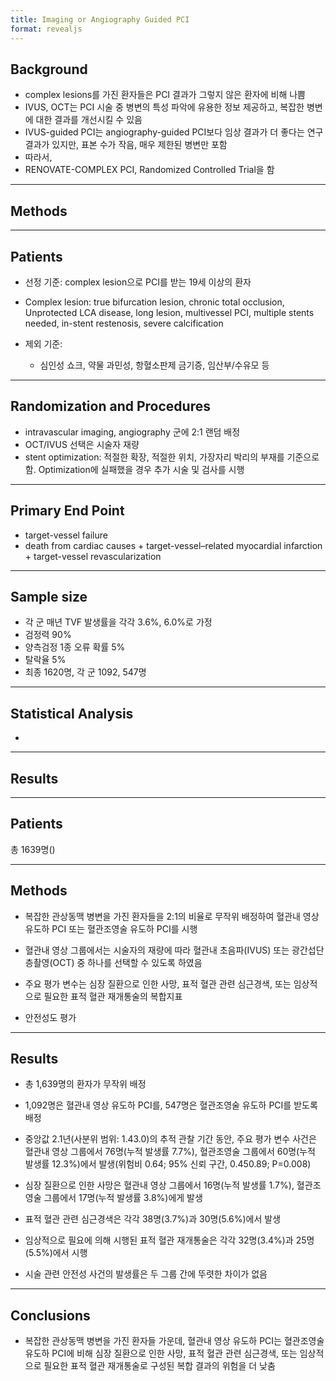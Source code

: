 ```yaml
---
title: Imaging or Angiography Guided PCI
format: revealjs
---
```


## Background

- complex lesions를 가진 환자들은 PCI 결과가 그렇지 않은 환자에 비해 나쁨
- IVUS, OCT는 PCI 시술 중 병변의 특성 파악에 유용한 정보 제공하고, 복잡한 병변에 대한 결과를 개선시킬 수 있음
- IVUS-guided PCI는 angiography-guided PCI보다 임상 결과가 더 좋다는 연구 결과가 있지만, 표본 수가 작음, 매우 제한된 병변만 포함
- 따라서, 
- RENOVATE-COMPLEX PCI, Randomized Controlled Trial을 함

---

## Methods

---

## Patients

- 선정 기준: complex lesion으로 PCI를 받는 19세 이상의 환자
  
- Complex lesion: true bifurcation lesion, chronic total occlusion, Unprotected LCA disease, long lesion, multivessel PCI, multiple stents needed, in-stent restenosis, severe calcification

- 제외 기준:
  - 심인성 쇼크, 약물 과민성, 항혈소판제 금기증, 임산부/수유모 등

---

## Randomization and Procedures

- intravascular imaging, angiography 군에 2:1 랜덤 배정
- OCT/IVUS 선택은 시술자 재량
- stent optimization: 적절한 확장, 적절한 위치, 가장자리 박리의 부재를 기준으로 함. Optimization에 실패했을 경우 추가 시술 및 검사를 시행

---

## Primary End Point

-  target-vessel failure
  - death from cardiac causes + target-vessel–related myocardial
infarction + target-vessel revascularization

---

## Sample size

- 각 군 매년 TVF 발생률을 각각 3.6%, 6.0%로 가정
- 검정력 90%
- 양측검정 1종 오류 확률 5%
- 탈락율 5%
- 최종 1620명, 각 군 1092, 547명

---

## Statistical Analysis

-

---

## Results

---

## Patients

총 1639명()



---

## Methods

- 복잡한 관상동맥 병변을 가진 환자들을 2:1의 비율로 무작위 배정하여 혈관내 영상 유도하 PCI 또는 혈관조영술 유도하 PCI를 시행

- 혈관내 영상 그룹에서는 시술자의 재량에 따라 혈관내 초음파(IVUS) 또는 광간섭단층촬영(OCT) 중 하나를 선택할 수 있도록 하였음

- 주요 평가 변수는 심장 질환으로 인한 사망, 표적 혈관 관련 심근경색, 또는 임상적으로 필요한 표적 혈관 재개통술의 복합지표

- 안전성도 평가

---

## Results

- 총 1,639명의 환자가 무작위 배정

- 1,092명은 혈관내 영상 유도하 PCI를, 547명은 혈관조영술 유도하 PCI를 받도록 배정

- 중앙값 2.1년(사분위 범위: 1.43.0)의 추적 관찰 기간 동안, 주요 평가 변수 사건은 혈관내 영상 그룹에서 76명(누적 발생률 7.7%), 혈관조영술 그룹에서 60명(누적 발생률 12.3%)에서 발생(위험비 0.64; 95% 신뢰 구간, 0.450.89; P=0.008)

- 심장 질환으로 인한 사망은 혈관내 영상 그룹에서 16명(누적 발생률 1.7%), 혈관조영술 그룹에서 17명(누적 발생률 3.8%)에게 발생

- 표적 혈관 관련 심근경색은 각각 38명(3.7%)과 30명(5.6%)에서 발생

- 임상적으로 필요에 의해 시행된 표적 혈관 재개통술은 각각 32명(3.4%)과 25명(5.5%)에서 시행

- 시술 관련 안전성 사건의 발생률은 두 그룹 간에 뚜렷한 차이가 없음

---

## Conclusions

- 복잡한 관상동맥 병변을 가진 환자들 가운데, 혈관내 영상 유도하 PCI는 혈관조영술 유도하 PCI에 비해 심장 질환으로 인한 사망, 표적 혈관 관련 심근경색, 또는 임상적으로 필요한 표적 혈관 재개통술로 구성된 복합 결과의 위험을 더 낮춤